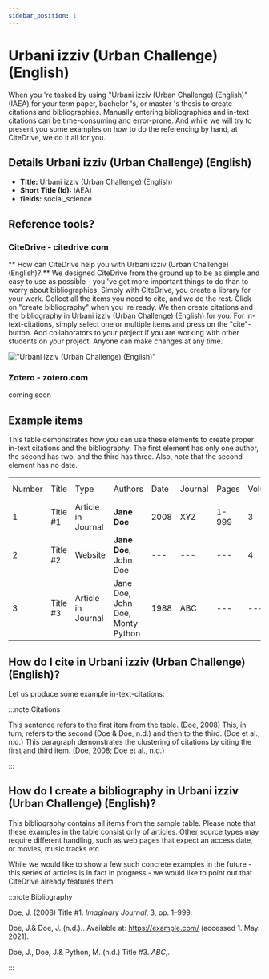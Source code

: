 ```yaml
---
sidebar_position: 1
---
```


# Urbani izziv (Urban Challenge) (English)

When you 're tasked by using "Urbani izziv (Urban Challenge) (English)" (IAEA) for your term paper, bachelor 's, or master 's thesis to create citations and bibliographies.
Manually entering bibliographies and in-text citations can be time-consuming and error-prone. And while we will try to present you some examples on how to do the referencing by hand, at CiteDrive, we do it all for you.

## Details  Urbani izziv (Urban Challenge) (English)
* **Title:** Urbani izziv (Urban Challenge) (English)
* **Short Title (Id):** IAEA)
* **fields:** social_science

## Reference tools?
### CiteDrive - citedrive.com
** How can CiteDrive help you with Urbani izziv (Urban Challenge) (English)? **
We designed CiteDrive from the ground up to be as simple and easy to use as possible - you 've got more important things to do than to worry about bibliographies. Simply with CiteDrive, you create a library for your work. Collect all the items you need to cite, and we do the rest. Click on "create bibliography" when you 're ready. We then create citations and the bibliography in Urbani izziv (Urban Challenge) (English) for you. For in-text-citations, simply select one or multiple items and press on the "cite"-button. Add collaborators to your project if you are working with other students on your project. Anyone can make changes at any time.


!["Urbani izziv (Urban Challenge) (English)"](images/urbani-izziv-urban-challenge-english.svg "Choose Urbani izziv (Urban Challenge) (English) in the CiteDrive App")

### Zotero - zotero.com

coming soon

## Example items

This table demonstrates how you can use these elements to create proper in-text citations and the bibliography. The first element has only one author, the second has two, and the third has three. Also, note that the second element has no date.


<table>
  <tr>
   <td>Number
   </td>
   <td>Title
   </td>
   <td>Type
   </td>
   <td>Authors
   </td>
   <td>Date
   </td>
   <td>Journal
   </td>
   <td>Pages
   </td>
   <td>Volume
   </td>
   <td>Issue
   </td>
   <td>Access Date
   </td>
  </tr>
  <tr>
   <td>1
   </td>
   <td>Title #1
   </td>
   <td>Article in Journal
   </td>
   <td><strong>Jane Doe</strong>
   </td>
   <td>2008
   </td>
   <td>XYZ
   </td>
   <td>1-999
   </td>
   <td>3
   </td>
   <td>2
   </td>
   <td>--
   </td>
  </tr>
  <tr>
   <td>
2
   </td>
   <td>Title #2
   </td>
   <td>Website
   </td>
   <td><strong>Jane Doe, </strong>John Doe
   </td>
   <td>---
   </td>
   <td>---
   </td>
   <td>---
   </td>
   <td>4
   </td>
   <td>---
   </td>
   <td>2020-05-01
   </td>
  </tr>
  <tr>
   <td>3
   </td>
   <td>Title #3
   </td>
   <td>Article in Journal
   </td>
   <td>Jane Doe, John Doe, Monty Python
   </td>
   <td>1988
   </td>
   <td>ABC
   </td>
   <td>---
   </td>
   <td>---
   </td>
   <td>16
   </td>
   <td>---
   </td>
  </tr>
</table>



## How do I cite in  Urbani izziv (Urban Challenge) (English)?

Let us produce some example in-text-citations:

:::note Citations


This sentence refers to the first item from the table. (Doe, 2008) This, in turn, refers to the second (Doe &amp; Doe, n.d.)
and then to the third.  (Doe et al., n.d.)
This paragraph demonstrates the clustering of citations by citing the first and third item. (Doe, 2008; Doe et al., n.d.)

:::

## How do I create a bibliography in Urbani izziv (Urban Challenge) (English)?

This bibliography contains all items from the sample table. Please note that these examples in the table consist only of articles. Other source types may require different handling, such as web pages that expect an access date, or movies, music tracks etc.

While we would like to show a few such concrete examples in the future - this series of articles is in fact in progress - we would like to point out that CiteDrive already features them.

:::note Bibliography

Doe, J. (2008) Title #1. <i>Imaginary Journal</i>, 3, pp. 1–999.

Doe, J.&amp; Doe, J. (n.d.).. Available at: https://example.com/ (accessed 1. May. 2021).

Doe, J., Doe, J.&amp; Python, M. (n.d.) Title #3. <i>ABC</i>,.



:::


        